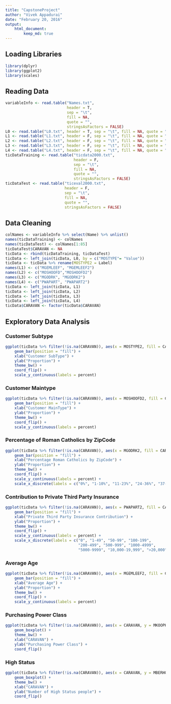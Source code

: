 ```yaml
---
title: "CapstoneProject"
author: "Vivek Appadurai"
date: "February 20, 2016"
output:
    html_document:
        keep_md: true
---
```


## Loading Libraries

```r
library(dplyr)
library(ggplot2)
library(scales)
```

## Reading Data

```r
variableInfo <- read.table("Names.txt", 
                           header = T, 
                           sep = "\t", 
                           fill = NA, 
                           quote = "",
                           stringsAsFactors = FALSE)
L0 <- read.table("L0.txt", header = T, sep = "\t", fill = NA, quote = "")
L1 <- read.table("L1.txt", header = F, sep = "\t", fill = NA, quote = "")
L2 <- read.table("L2.txt", header = F, sep = "\t", fill = NA, quote = "")
L3 <- read.table("L3.txt", header = F, sep = "\t", fill = NA, quote = "")
L4 <- read.table("L4.txt", header = F, sep = "\t", fill = NA, quote = "")
ticDataTraining <- read.table("ticdata2000.txt", 
                              header = F, 
                              sep = "\t", 
                              fill = NA, 
                              quote = "", 
                              stringsAsFactors = FALSE)
ticDataTest <- read.table("ticeval2000.txt", 
                          header = F, 
                          sep = "\t", 
                          fill = NA, 
                          quote = "",
                          stringsAsFactors = FALSE)
```

## Data Cleaning

```r
colNames <- variableInfo %>% select(Name) %>% unlist()
names(ticDataTraining) <- colNames
names(ticDataTest) <- colNames[1:85]
ticDataTest$CARAVAN <- NA
ticData <- rbind(ticDataTraining, ticDataTest)
ticData <- left_join(ticData, L0, by = c("MOSTYPE"= "Value"))
ticData <- ticData %>% rename(MOSTYPE2 = Label)
names(L1) <- c("MGEMLEEF", "MGEMLEEF2")
names(L2) <- c("MOSHOOFD","MOSHOOFD2")
names(L3) <- c("MGODRK", "MGODRK2")
names(L4) <- c("PWAPART", "PWAPART2")
ticData <- left_join(ticData, L1)
ticData <- left_join(ticData, L2)
ticData <- left_join(ticData, L3)
ticData <- left_join(ticData, L4)
ticData$CARAVAN <- factor(ticData$CARAVAN)
```

## Exploratory Data Analysis

### Customer Subtype

```r
ggplot(ticData %>% filter(!is.na(CARAVAN)), aes(x = MOSTYPE2, fill = CARAVAN)) + 
    geom_bar(position = "fill") +
    xlab("Customer SubType") +
    ylab("Proportion") +
    theme_bw() + 
    coord_flip() +
    scale_y_continuous(labels = percent)
```

### Customer Maintype

```r
ggplot(ticData %>% filter(!is.na(CARAVAN)), aes(x = MOSHOOFD2, fill = CARAVAN)) + 
    geom_bar(position = "fill") +
    xlab("Customer MainType") +
    ylab("Proportion") +
    theme_bw() + 
    coord_flip() +
    scale_y_continuous(labels = percent)
```

### Percentage of Roman Catholics by ZipCode

```r
ggplot(ticData %>% filter(!is.na(CARAVAN)), aes(x = MGODRK2, fill = CARAVAN)) + 
    geom_bar(position = "fill") +
    xlab("Percentage Roman Catholics by ZipCode") +
    ylab("Proportion") +
    theme_bw() + 
    coord_flip() +
    scale_y_continuous(labels = percent) + 
    scale_x_discrete(labels = c("0%", "1-10%", "11-23%", "24-36%", "37-49%", "50-62%", "63-75%", "76-88%", "89-99%", "100%"))
```

### Contribution to Private Third Party Insurance

```r
ggplot(ticData %>% filter(!is.na(CARAVAN)), aes(x = PWAPART2, fill = CARAVAN)) + 
    geom_bar(position = "fill") +
    xlab("Private Third Party Insurance Contribution") +
    ylab("Proportion") +
    theme_bw() + 
    coord_flip() +
    scale_y_continuous(labels = percent) +
    scale_x_discrete(labels = c("0", "1-49", "50-99", "100-199", 
                                "200-499", "500-999", "1000-4999", 
                                "5000-9999", "10,000-19,999", ">20,000"))
```

### Average Age

```r
ggplot(ticData %>% filter(!is.na(CARAVAN)), aes(x = MGEMLEEF2, fill = CARAVAN)) + 
    geom_bar(position = "fill") +
    xlab("Average Age") +
    ylab("Proportion") +
    theme_bw() + 
    coord_flip() +
    scale_y_continuous(labels = percent)
```

### Purchasing Power Class

```r
ggplot(ticData %>% filter(!is.na(CARAVAN)), aes(x = CARAVAN, y = MKOOPKLA, fill = CARAVAN)) +
    geom_boxplot() +
    theme_bw() +
    xlab("CARAVAN") +
    ylab("Purchasing Power Class") +
    coord_flip()
```

### High Status

```r
ggplot(ticData %>% filter(!is.na(CARAVAN)), aes(x = CARAVAN, y = MBERHOOG, fill = CARAVAN)) +
    geom_boxplot() +
    theme_bw() +
    xlab("CARAVAN") +
    ylab("Number of High Status people") +
    coord_flip()
```